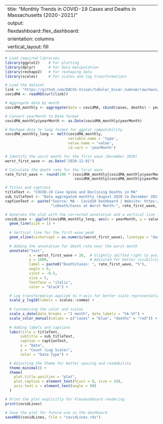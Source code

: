 
---
title: "Monthly Trends in COVID-19 Cases and Deaths in Massachusetts (2020-2021)"
output: 
  flexdashboard::flex_dashboard:
    orientation: columns
    vertical_layout: fill
---





```r
# Load required libraries
library(ggplot2)    # For plotting
library(dplyr)      # For data manipulation
library(reshape2)   # For reshaping data
library(scales)     # For scales and log transformations

# Load the dataset
link <- "https://github.com/DACSS-Visual/tabular_bivar_numnum/raw/main/data/covidMA.rds"
covidMA <- readRDS(url(link))

# Aggregate data by month
covidMA_monthly <- aggregate(data = covidMA, cbind(cases, deaths) ~ yearMonth, sum)

# Convert yearMonth to Date format
covidMA_monthly$yearMonth <- as.Date(covidMA_monthly$yearMonth)

# Reshape data to long format for ggplot compatibility
covidMA_monthly_long <- melt(covidMA_monthly, 
                             variable.name = 'type',
                             value.name = 'value',
                             id.vars = 'yearMonth')

# Identify the worst month for the first wave (December 2020)
worst_first_wave <- as.Date("2020-12-01")

# Calculate the death rate for the first wave
rate_first_wave <- round(100 * (covidMA_monthly[covidMA_monthly$yearMonth == worst_first_wave, "deaths"] /
                                covidMA_monthly[covidMA_monthly$yearMonth == worst_first_wave, "cases"]), 2)

# Titles and captions
titleText <- "COVID-19 Case Spike and Declining Deaths in MA"
sub_titleText <- "Data aggregated monthly (August 2020 to December 2021) for Massachusetts."
captionText <- paste("Source: MA - Covid19 Dashboard | Website: https://www.mass.gov/info-details/covid-19-reporting",
                     "\nDeath/Cases at Worst Month:", rate_first_wave, "%")

# Generate the plot with the corrected annotation and a vertical line for the worst month
covidLines <- ggplot(covidMA_monthly_long, aes(x = yearMonth, y = value, color = type)) +
  geom_line(size = 1) +
  
  # Vertical line for the first wave peak
  geom_vline(xintercept = as.numeric(worst_first_wave), linetype = "dashed", color = "black", size = 1.2) +
  
  # Adding the annotation for death rate near the worst month
  annotate("text", 
           x = worst_first_wave + 20,  # Slightly shifted right to avoid overlap
           y = 1000,                   # Adjusted for better visibility
           label = paste0("Death/Cases: ", rate_first_wave, "%"), 
           angle = 0, 
           vjust = -0.5, 
           size = 5, 
           fontface = "italic", 
           color = "black") +

  # Log transformation applied to Y-axis for better scale representation
  scale_y_log10(labels = scales::comma) + 
  
  # Customizing the color and scales
  scale_x_date(date_breaks = "1 month", date_labels = "%b-%Y") +
  scale_color_manual(values = c("cases" = "blue", "deaths" = "red")) +
  
  # Adding labels and captions
  labs(title = titleText, 
       subtitle = sub_titleText, 
       caption = captionText, 
       x = "Date", 
       y = "Count (Log Scale)", 
       color = "Data Type") +

  # Adjusting the theme for better spacing and readability
  theme_minimal() +
  theme(
    plot.title.position = "plot",  
    plot.caption = element_text(hjust = 0, size = 10),  
    axis.text.x = element_text(angle = 90)
  )

# Print the plot explicitly for Flexdashboard rendering
print(covidLines)

# Save the plot for future use in the dashboard
saveRDS(covidLines, file = "covidLines.rds")




```


